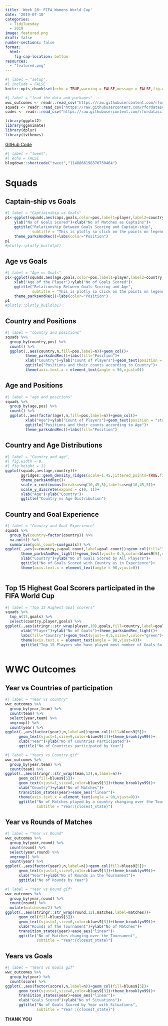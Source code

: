 ```yaml
---
title: 'Week 28: FIFA Womens World Cup'
date: '2019-07-10'
categories:
  - TidyTuesday
  - 2019
image: featured.png
draft: false
number-sections: false
format:
  html:
    fig-cap-location: bottom
resources: 
  - "featured.png"
---
```


```r
#| label = "setup",
#| include = FALSE
knitr::opts_chunk$set(echo = TRUE,warning = FALSE,message = FALSE,fig.width = 12,fig.height = 9)
```

```r
#| label = "load the data and packages"
wwc_outcomes <- readr::read_csv("https://raw.githubusercontent.com/rfordatascience/tidytuesday/master/data/2019/2019-07-09/wwc_outcomes.csv")
squads <- readr::read_csv("https://raw.githubusercontent.com/rfordatascience/tidytuesday/master/data/2019/2019-07-09/squads.csv")
codes <- readr::read_csv("https://raw.githubusercontent.com/rfordatascience/tidytuesday/master/data/2019/2019-07-09/codes.csv")

library(ggplot2)
library(gganimate)
library(dplyr)
library(tvthemes)
```

[GitHub Code](https://github.com/Amalan-ConStat/TidyTuesday/tree/master/2019/Week28)

```r
#| label = "tweet",
#| echo = FALSE
blogdown::shortcode("tweet","1148866198370750464")
```

# Squads

## Captain-ship vs Goals

```r
#| label = "Captiainship vs Goals"
p1<-ggplot(squads,aes(caps,goals,color=pos,label1=player,label2=country,group=1))+geom_point()+
    ylab("No of Goals Scored")+xlab("No of Matches as Captains")+
    ggtitle("Relationship Between Goals Scoring and Captain-ship",
            subtitle = "This is plotly so click on the points on legend")+
    theme_parksAndRec()+labs(color="Position")
p1
#plotly::plotly_build(p1)
```

## Age vs Goals

```r
#| label = "Age vs Goals"
p1<-ggplot(squads,aes(age,goals,color=pos,label1=player,label2=country,group=1))+geom_point()+
    xlab("Age of the Player")+ylab("No of Goals Scored")+
    ggtitle("Relationship Between Goals Scoring and Age",
            subtitle = "This is plotly so click on the points on legend")+
    theme_parksAndRec()+labs(color="Position")
p1
#plotly::plotly_build(p1)
```

## Country and Positions 

```r
#| label = "country and positions"
squads %>%
  group_by(country,pos) %>%
  count() %>%
  ggplot(.,aes(country,n,fill=pos,label=n))+geom_col()+
         theme_parksAndRec()+labs(fill="Position")+
         xlab("Country")+ylab("Count of Players")+geom_text(position = "stack",vjust=1)+
         ggtitle("Positions and their counts according to Country")+
         theme(axis.text.x = element_text(angle = 90,vjust=0))
```

## Age and Positions 

```r
#| label = "age and positions"
squads %>%
  group_by(age,pos) %>%
  count() %>%
  ggplot(.,aes(factor(age),n,fill=pos,label=n))+geom_col()+
         xlab("Age")+ylab("Count of Players")+geom_text(position = "stack",vjust=1,size=3.5)+
         ggtitle("Positions and their counts according to Age")+
         theme_parksAndRec()+labs(fill="Position")
```

## Country and Age Distributions

```r
#| label = "Country and age",
#| fig.width = 9,
#| fig.height = 12
ggplot(squads,aes(age,country))+
       ggridges::geom_density_ridges(scale=1.45,jittered_points=TRUE,fill="green",alpha=0.8)+
       theme_parksAndRec()+
       scale_x_continuous(breaks=seq(10,45,5),labels=seq(10,45,5))+
       scale_y_discrete(expand = c(0, 1))+
       xlab("Age")+ylab("Country")+
       ggtitle("Country vs Age Distribution")
```

## Country and Goal Experience

```r
#| label = "Country and Goal Experience"
squads %>%
  group_by(country=factor(country)) %>%
  na.omit() %>%
  summarise(goal_count=sum(goals)) %>%
ggplot(.,aes(x=country,y=goal_count,label=goal_count))+geom_col(fill="lightgreen")+
       theme_parksAndRec_light()+geom_text(vjust=-0.5,color=blues9[9],size=5)+
       xlab("Country")+ylab("No of Goals Scored by All Players")+
       ggtitle("No of Goals Scored with Country as in Experience")+
       theme(axis.text.x = element_text(angle = 90,vjust=0))
      
```

## Top 15 Highest Goal Scorers participated in the FIFA World Cup 

```r
#| label = "Top 15 Highest Goal scorers"
squads %>%
  top_n(15,goals) %>%
  select(country,player,goals) %>% 
ggplot(.,aes(stringr::str_wrap(player,10),goals,fill=country,label=goals))+geom_col()+
       xlab("Player")+ylab("No of Goals")+theme_parksAndRec_light()+
       labs(fill="Country")+geom_text(vjust=-0.5,size=7,color="green")+
       theme(axis.text.x = element_text(angle = 90,vjust=0))+
       ggtitle("Top 15 Players who have played most number of Goals So Far")
      
```

# WWC Outcomes

## Year vs Countries of participation

```r
#| label = "Year vs country"
wwc_outcomes %>%
  group_by(year,team) %>%
  count(team) %>%
  select(year,team) %>%
  ungroup() %>%
  count(year) %>%
ggplot(.,aes(factor(year),n,label=n))+geom_col(fill=blues9[5])+
      geom_text(vjust=1,size=9,color=blues9[3])+theme_brooklyn99()+
      xlab("Year")+ylab("No of Countries Participated")+
      ggtitle("No of Countries participated by Year")
```

```r
#| label = "Years vs Country gif"
wwc_outcomes %>%
  group_by(year,team) %>%
  count(team) %>% 
ggplot(.,aes(stringr::str_wrap(team,12),n,label=n))+
      geom_col(fill=blues9[5])+
      geom_text(vjust=1,size=6,color=blues9[3])+theme_brooklyn99()+
      xlab("Country")+ylab("No of Matches")+
      transition_states(year)+ease_aes("linear")+
      theme(axis.text.x = element_text(angle = 90,vjust=0))+
      ggtitle("No of Matches played by a country changing over the Tournament",
              subtitle = "Year:{closest_state}")      
```

## Year vs Rounds of Matches

```r
#| label = "Year vs Round"
wwc_outcomes %>%
  group_by(year,round) %>%
  count(round) %>%
  select(year,round) %>%
  ungroup() %>%
  count(year) %>%
ggplot(.,aes(factor(year),n,label=n))+geom_col(fill=blues9[5])+
      geom_text(vjust=1,size=9,color=blues9[3])+theme_brooklyn99()+
      xlab("Year")+ylab("No of Rounds in the Tournament")+
      ggtitle("No of Rounds by Year")  
```

```r
#| label = "Year vs Round gif"
wwc_outcomes %>%
  group_by(year,round) %>%
  count(round) %>%
  mutate(matches=n/2) %>%
ggplot(.,aes(stringr::str_wrap(round,12),matches,label=matches))+
      geom_col(fill=blues9[5])+
      geom_text(vjust=1,size=6,color=blues9[3])+theme_brooklyn99()+
      xlab("Rounds of the Tournament")+ylab("No of Matches")+
      transition_states(year)+ease_aes("linear")+
      ggtitle("No of Matches changing over the Tournament",
              subtitle = "Year:{closest_state}")    
```

## Years vs Goals 

```r
#| label = "Years vs Goals gif"
wwc_outcomes %>%
  group_by(year) %>%
  count(score) %>%
ggplot(.,aes(factor(score),n,label=n))+geom_col(fill=blues9[5])+
      geom_text(vjust=1,size=6,color=blues9[3])+theme_brooklyn99()+
      transition_states(year)+ease_aes("linear")+
      xlab("Goals Scored")+ylab("No of Situations")+
      ggtitle("No of Goals Scored by Year with Situations",
              subtitle = "Year :{closest_state}")  
```

**THANK YOU**

